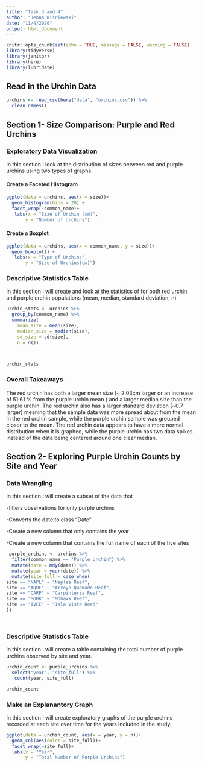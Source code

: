 ```yaml
---
title: "Task 3 and 4"
author: "Jenna Wisniewski"
date: "11/4/2020"
output: html_document
---
```


```r
knitr::opts_chunk$set(echo = TRUE, message = FALSE, warning = FALSE)
library(tidyverse)
library(janitor)
library(here)
library(lubridate)
```

## Read in the Urchin Data
```r
urchins <- read_csv(here("data", "urchins.csv")) %>% 
  clean_names()
```
## Section 1- Size Comparison: Purple and Red Urchins

### Exploratory Data Visualization

In this section I look at the distribution of sizes between red and purple urchins using two types of graphs. 

#### Create a Faceted Histogram
```r
ggplot(data = urchins, aes(x = size))+
  geom_histogram(bins = 20) +
  facet_wrap(~common_name)+
   labs(x = "Size of Urchin (cm)", 
       y = "Number of Urchins")


```

#### Create a Boxplot
```r
ggplot(data = urchins, aes(x = common_name, y = size))+
  geom_boxplot() +
   labs(x = "Type of Urchins", 
       y = "Size of Urchins(cm)")
```


### Descriptive Statistics Table

In this section I will create and look at the statistics of for both red urchin and purple urchin populations (mean, median, standard deviation, n)
```r
urchin_stats <- urchins %>% 
  group_by(common_name) %>% 
  summarize(
    mean_size = mean(size),
    median_size = median(size),
    sd_size = sd(size),
    n = n())

   

urchin_stats 
```

### Overall Takeaways 
The red urchin has both a larger mean size (~ 2.03cm larger or an increase of 51.61 % from the purple urchin mean ) and a larger median size than the purple urchin. The red urchin also has a larger standard deviation (~0.7 larger) meaning that the sample data was more spread about from the mean in the red urchin sample, while the purple urchin sample was grouped closer to the mean. The red urchin data appears to have a more normal distribution when it is graphed, while the purple urchin has two data spikes instead of the data being centered around one clear median. 

## Section 2- Exploring Purple Urchin Counts by Site and Year

### Data Wrangling

In this section I will create a subset of the data that 

-filters observations for only purple urchins

-Converts the date to class "Date"

-Create a new column that only contains the year

-Create a new column that contains the full name of each of the five sites

```r
 purple_urchins <- urchins %>% 
  filter(common_name == "Purple Urchin") %>% 
  mutate(date = mdy(date)) %>% 
  mutate(year = year(date)) %>% 
  mutate(site_full = case_when(
site == "NAPL" ~ "Naples Reef",
site == "AQUE" ~ "Arroyo Quemado Reef",
site == "CARP" ~ "Carpinteria Reef",
site == "MOHK" ~ "Mohawk Reef",
site == "IVEE" ~ "Isla Vista Reed"
))

         

```
### Descriptive Statistics Table 
In this section I will create a table containing the total number of purple urchins observed by site and year.

```r
urchin_count <- purple_urchins %>% 
  select("year", "site_full") %>% 
   count(year, site_full) 

urchin_count

```

### Make an Explanantory Graph
In this section I will create exploratory graphs of the purple urchins recorded at each site over time for the years included in the study. 
```r
ggplot(data = urchin_count, aes(x = year, y = n))+
  geom_col(aes(color = site_full))+
  facet_wrap(~site_full)+
  labs(x = "Year", 
       y = "Total Number of Purple Urchins")
  
```


